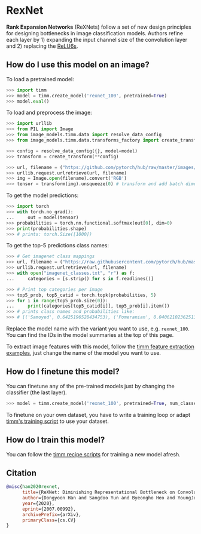 # RexNet

**Rank Expansion Networks** (ReXNets) follow a set of new design principles for designing bottlenecks in image classification models. Authors refine each layer by 1) expanding the input channel size of the convolution layer and 2) replacing the [ReLU6s](https://www.paperswithcode.com/method/relu6).

## How do I use this model on an image?

To load a pretrained model:

```py
>>> import timm
>>> model = timm.create_model('rexnet_100', pretrained=True)
>>> model.eval()
```

To load and preprocess the image:

```py 
>>> import urllib
>>> from PIL import Image
>>> from image_models.timm.data import resolve_data_config
>>> from image_models.timm.data.transforms_factory import create_transform

>>> config = resolve_data_config({}, model=model)
>>> transform = create_transform(**config)

>>> url, filename = ("https://github.com/pytorch/hub/raw/master/images/dog.jpg", "dog.jpg")
>>> urllib.request.urlretrieve(url, filename)
>>> img = Image.open(filename).convert('RGB')
>>> tensor = transform(img).unsqueeze(0) # transform and add batch dimension
```

To get the model predictions:

```py
>>> import torch
>>> with torch.no_grad():
...     out = model(tensor)
>>> probabilities = torch.nn.functional.softmax(out[0], dim=0)
>>> print(probabilities.shape)
>>> # prints: torch.Size([1000])
```

To get the top-5 predictions class names:

```py
>>> # Get imagenet class mappings
>>> url, filename = ("https://raw.githubusercontent.com/pytorch/hub/master/imagenet_classes.txt", "imagenet_classes.txt")
>>> urllib.request.urlretrieve(url, filename) 
>>> with open("imagenet_classes.txt", "r") as f:
...     categories = [s.strip() for s in f.readlines()]

>>> # Print top categories per image
>>> top5_prob, top5_catid = torch.topk(probabilities, 5)
>>> for i in range(top5_prob.size(0)):
...     print(categories[top5_catid[i]], top5_prob[i].item())
>>> # prints class names and probabilities like:
>>> # [('Samoyed', 0.6425196528434753), ('Pomeranian', 0.04062102362513542), ('keeshond', 0.03186424449086189), ('white wolf', 0.01739676296710968), ('Eskimo dog', 0.011717947199940681)]
```

Replace the model name with the variant you want to use, e.g. `rexnet_100`. You can find the IDs in the model summaries at the top of this page.

To extract image features with this model, follow the [timm feature extraction examples](../feature_extraction), just change the name of the model you want to use.

## How do I finetune this model?

You can finetune any of the pre-trained models just by changing the classifier (the last layer).

```py
>>> model = timm.create_model('rexnet_100', pretrained=True, num_classes=NUM_FINETUNE_CLASSES)
```
To finetune on your own dataset, you have to write a training loop or adapt [timm's training
script](https://github.com/rwightman/pytorch-image-models/blob/master/train.py) to use your dataset.

## How do I train this model?

You can follow the [timm recipe scripts](../scripts) for training a new model afresh.

## Citation

```BibTeX
@misc{han2020rexnet,
      title={ReXNet: Diminishing Representational Bottleneck on Convolutional Neural Network}, 
      author={Dongyoon Han and Sangdoo Yun and Byeongho Heo and YoungJoon Yoo},
      year={2020},
      eprint={2007.00992},
      archivePrefix={arXiv},
      primaryClass={cs.CV}
}
```

<!--
Type: model-index
Collections:
- Name: RexNet
  Paper:
    Title: 'ReXNet: Diminishing Representational Bottleneck on Convolutional Neural
      Network'
    URL: https://paperswithcode.com/paper/rexnet-diminishing-representational
Models:
- Name: rexnet_100
  In Collection: RexNet
  Metadata:
    FLOPs: 509989377
    Parameters: 4800000
    File Size: 19417552
    Architecture:
    - Batch Normalization
    - Convolution
    - Dropout
    - ReLU6
    - Residual Connection
    Tasks:
    - Image Classification
    Training Techniques:
    - Label Smoothing
    - Linear Warmup With Cosine Annealing
    - Nesterov Accelerated Gradient
    - Weight Decay
    Training Data:
    - ImageNet
    Training Resources: 4x NVIDIA V100 GPUs
    ID: rexnet_100
    LR: 0.5
    Epochs: 400
    Dropout: 0.2
    Crop Pct: '0.875'
    Momentum: 0.9
    Batch Size: 512
    Image Size: '224'
    Weight Decay: 1.0e-05
    Interpolation: bicubic
    Label Smoothing: 0.1
  Code: https://github.com/rwightman/pytorch-image-models/blob/b9843f954b0457af2db4f9dea41a8538f51f5d78/timm/models/rexnet.py#L212
  Weights: https://github.com/rwightman/pytorch-image-models/releases/download/v0.1-rexnet/rexnetv1_100-1b4dddf4.pth
  Results:
  - Task: Image Classification
    Dataset: ImageNet
    Metrics:
      Top 1 Accuracy: 77.86%
      Top 5 Accuracy: 93.88%
- Name: rexnet_130
  In Collection: RexNet
  Metadata:
    FLOPs: 848364461
    Parameters: 7560000
    File Size: 30508197
    Architecture:
    - Batch Normalization
    - Convolution
    - Dropout
    - ReLU6
    - Residual Connection
    Tasks:
    - Image Classification
    Training Techniques:
    - Label Smoothing
    - Linear Warmup With Cosine Annealing
    - Nesterov Accelerated Gradient
    - Weight Decay
    Training Data:
    - ImageNet
    Training Resources: 4x NVIDIA V100 GPUs
    ID: rexnet_130
    LR: 0.5
    Epochs: 400
    Dropout: 0.2
    Crop Pct: '0.875'
    Momentum: 0.9
    Batch Size: 512
    Image Size: '224'
    Weight Decay: 1.0e-05
    Interpolation: bicubic
    Label Smoothing: 0.1
  Code: https://github.com/rwightman/pytorch-image-models/blob/b9843f954b0457af2db4f9dea41a8538f51f5d78/timm/models/rexnet.py#L218
  Weights: https://github.com/rwightman/pytorch-image-models/releases/download/v0.1-rexnet/rexnetv1_130-590d768e.pth
  Results:
  - Task: Image Classification
    Dataset: ImageNet
    Metrics:
      Top 1 Accuracy: 79.49%
      Top 5 Accuracy: 94.67%
- Name: rexnet_150
  In Collection: RexNet
  Metadata:
    FLOPs: 1122374469
    Parameters: 9730000
    File Size: 39227315
    Architecture:
    - Batch Normalization
    - Convolution
    - Dropout
    - ReLU6
    - Residual Connection
    Tasks:
    - Image Classification
    Training Techniques:
    - Label Smoothing
    - Linear Warmup With Cosine Annealing
    - Nesterov Accelerated Gradient
    - Weight Decay
    Training Data:
    - ImageNet
    Training Resources: 4x NVIDIA V100 GPUs
    ID: rexnet_150
    LR: 0.5
    Epochs: 400
    Dropout: 0.2
    Crop Pct: '0.875'
    Momentum: 0.9
    Batch Size: 512
    Image Size: '224'
    Weight Decay: 1.0e-05
    Interpolation: bicubic
    Label Smoothing: 0.1
  Code: https://github.com/rwightman/pytorch-image-models/blob/b9843f954b0457af2db4f9dea41a8538f51f5d78/timm/models/rexnet.py#L224
  Weights: https://github.com/rwightman/pytorch-image-models/releases/download/v0.1-rexnet/rexnetv1_150-bd1a6aa8.pth
  Results:
  - Task: Image Classification
    Dataset: ImageNet
    Metrics:
      Top 1 Accuracy: 80.31%
      Top 5 Accuracy: 95.16%
- Name: rexnet_200
  In Collection: RexNet
  Metadata:
    FLOPs: 1960224938
    Parameters: 16370000
    File Size: 65862221
    Architecture:
    - Batch Normalization
    - Convolution
    - Dropout
    - ReLU6
    - Residual Connection
    Tasks:
    - Image Classification
    Training Techniques:
    - Label Smoothing
    - Linear Warmup With Cosine Annealing
    - Nesterov Accelerated Gradient
    - Weight Decay
    Training Data:
    - ImageNet
    Training Resources: 4x NVIDIA V100 GPUs
    ID: rexnet_200
    LR: 0.5
    Epochs: 400
    Dropout: 0.2
    Crop Pct: '0.875'
    Momentum: 0.9
    Batch Size: 512
    Image Size: '224'
    Weight Decay: 1.0e-05
    Interpolation: bicubic
    Label Smoothing: 0.1
  Code: https://github.com/rwightman/pytorch-image-models/blob/b9843f954b0457af2db4f9dea41a8538f51f5d78/timm/models/rexnet.py#L230
  Weights: https://github.com/rwightman/pytorch-image-models/releases/download/v0.1-rexnet/rexnetv1_200-8c0b7f2d.pth
  Results:
  - Task: Image Classification
    Dataset: ImageNet
    Metrics:
      Top 1 Accuracy: 81.63%
      Top 5 Accuracy: 95.67%
-->